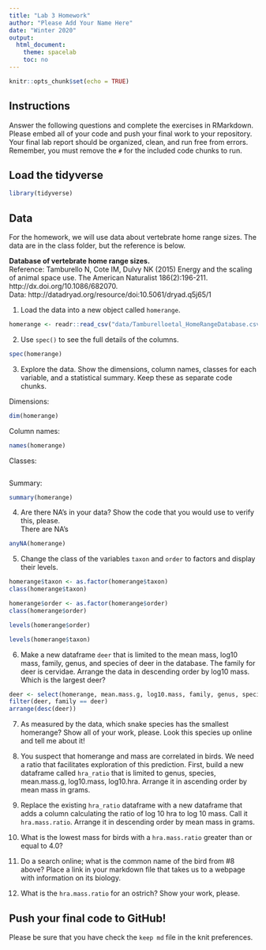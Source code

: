 ```yaml
---
title: "Lab 3 Homework"
author: "Please Add Your Name Here"
date: "Winter 2020"
output:
  html_document:
    theme: spacelab
    toc: no
---
```


```r
knitr::opts_chunk$set(echo = TRUE)
```

## Instructions
Answer the following questions and complete the exercises in RMarkdown. Please embed all of your code and push your final work to your repository. Your final lab report should be organized, clean, and run free from errors. Remember, you must remove the `#` for the included code chunks to run.  

## Load the tidyverse
```r
library(tidyverse)
```

## Data
For the homework, we will use data about vertebrate home range sizes. The data are in the class folder, but the reference is below.  

**Database of vertebrate home range sizes.**  
Reference: Tamburello N, Cote IM, Dulvy NK (2015) Energy and the scaling of animal space use. The American Naturalist 186(2):196-211. http://dx.doi.org/10.1086/682070.  
Data: http://datadryad.org/resource/doi:10.5061/dryad.q5j65/1  

1. Load the data into a new object called `homerange`.  
```r
homerange <- readr::read_csv("data/Tamburelloetal_HomeRangeDatabase.csv")
```

2. Use `spec()` to see the full details of the columns.  
```r
spec(homerange)
```


3. Explore the data. Show the dimensions, column names, classes for each variable, and a statistical summary. Keep these as separate code chunks.

Dimensions:
```r
dim(homerange)
```

Column names:
```r
names(homerange)
```


Classes:
```r

```


Summary:
```r
summary(homerange)
```



4. Are there NA's in your data? Show the code that you would use to verify this, please.  
There are NA's

```r
anyNA(homerange)
```


5. Change the class of the variables `taxon` and `order` to factors and display their levels.  
```r
homerange$taxon <- as.factor(homerange$taxon)
class(homerange$taxon)
```

```r
homerange$order <- as.factor(homerange$order)
class(homerange$order)
```

```r
levels(homerange$order)
```

```r
levels(homerange$taxon)
```

6. Make a new dataframe `deer` that is limited to the mean mass, log10 mass, family, genus, and species of deer in the database. The family for deer is cervidae. Arrange the data in descending order by log10 mass. Which is the largest deer?  
```r
deer <- select(homerange, mean.mass.g, log10.mass, family, genus, species)
filter(deer, family == deer)
arrange(desc(deer))
```


7. As measured by the data, which snake species has the smallest homerange? Show all of your work, please. Look this species up online and tell me about it!  


8. You suspect that homerange and mass are correlated in birds. We need a ratio that facilitates exploration of this prediction. First, build a new dataframe called `hra_ratio` that is limited to genus, species, mean.mass.g, log10.mass, log10.hra. Arrange it in ascending order by mean mass in grams.  


9. Replace the existing `hra_ratio` dataframe with a new dataframe that adds a column calculating the ratio of log 10 hra to log 10 mass. Call it `hra.mass.ratio`. Arrange it in descending order by mean mass in grams.  


10. What is the lowest mass for birds with a `hra.mass.ratio` greater than or equal to 4.0?


11. Do a search online; what is the common name of the bird from #8 above? Place a link in your markdown file that takes us to a webpage with information on its biology.  

12. What is the `hra.mass.ratio` for an ostrich? Show your work, please.  

## Push your final code to GitHub!
Please be sure that you have check the `keep md` file in the knit preferences.  